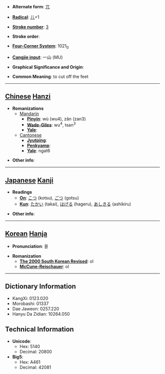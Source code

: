 * '''Alternate form''': [[兀]]

* '''[[Wiktionary:Chinese radical index| Radical]]''': [[Wiktionary:Chinese radical index 儿|儿]]+1

* '''[[Wiktionary:Chinese total strokes index|Stroke number]]''': [[Wiktionary:Chinese total strokes index 3|3]]

* '''Stroke order''': 

* '''[[Wiktionary:Chinese four corner index|Four-Corner System]]''': 1021<sub>0</sub>

* '''[[Wiktionary:Chinese Cangjie index|Cangjie input]]''': 一山 (MU)

* '''Graphical Significance and Origin''': 

* '''Common Meaning''': to cut off the feet

----

== [[Chinese]] [[Hanzi]] ==

* '''Romanizations'''
** [[Mandarin]]
*** '''[[Pinyin]]''': wù (wu4), zǎn (zan3)
*** '''[[Wade-Giles]]''': wu<sup>4</sup>, tsan<sup>3</sup>
*** '''[[Yale]]''': 
**[[Cantonese]]
***'''[[Jyutping]]''':
***'''[[Penkyamp]]''': 
***'''[[Yale]]''': ngat6

* '''Other info''': 

----

== [[Japanese]] [[Kanji]] ==

* '''Readings'''
** '''[[On]]''': [[こつ]] (kotsu), [[ごつ]] (gotsu)
** '''[[Kun]]''': [[たかい]] (takai), [[はげる]] (hageru), [[あしきる]] (ashikiru)

* '''Other info''':  

----

== [[Korean]] [[Hanja]] ==

* '''Pronunciation''': 올

* '''Romanization'''
** '''[[The 2000 South Korean Revised Romanization|The 2000 South Korean Revised]]''': ol
** '''[[McCune-Reischauer]]''': ol

----

== Dictionary Information ==

* KangXi: 0123.020
* Morobashi: 01337
* Dae Jaweon: 0257.220
* Hanyu Da Zidian: 10264.050

== Technical Information ==

* '''Unicode''':
** Hex: 5140
** Decimal: 20800
* '''Big5''':
** Hex: A461
** Decimal: 42081